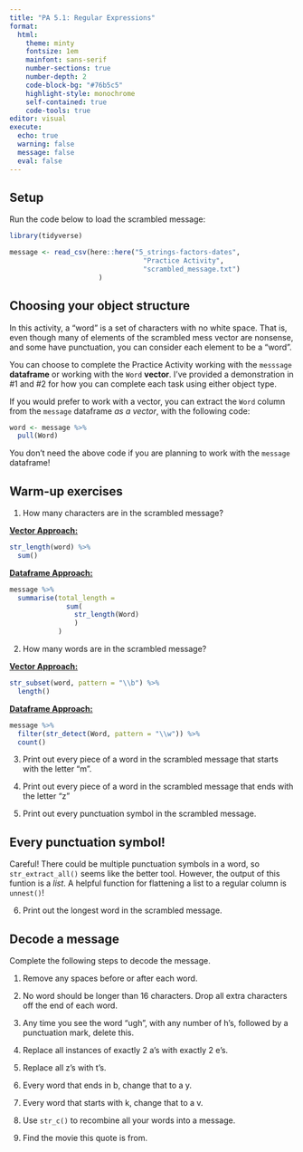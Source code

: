 ```yaml
---
title: "PA 5.1: Regular Expressions"
format: 
  html: 
    theme: minty
    fontsize: 1em
    mainfont: sans-serif
    number-sections: true
    number-depth: 2
    code-block-bg: "#76b5c5"
    highlight-style: monochrome
    self-contained: true
    code-tools: true
editor: visual
execute: 
  echo: true
  warning: false
  message: false
  eval: false
---
```


## Setup

Run the code below to load the scrambled message:

```r
library(tidyverse)
```

```r
message <- read_csv(here::here("5_strings-factors-dates", 
                                 "Practice Activity", 
                                 "scrambled_message.txt")
                      )
```


## Choosing your object structure

In this activity, a "word" is a set of characters with no white space. That is, even though many of elements of the scrambled mess vector are nonsense, and some have punctuation, you can consider each element to be a "word".

You can choose to complete the Practice Activity working with the `messsage` **dataframe** or working with the `Word` **vector**. I've provided a demonstration in #1 and #2 for how you can complete each task using either object type. 

If you would prefer to work with a vector, you can extract the `Word` column from the `message` dataframe *as a vector*, with the following code:

```r
word <- message %>% 
  pull(Word)
```

::: {.callout-caution}
You don't need the above code if you are planning to work with the `message` dataframe! 
:::

## Warm-up exercises

1.  How many characters are in the scrambled message?

[**Vector Approach:**]{.underline}
```r
str_length(word) %>% 
  sum()
```

[**Dataframe Approach:**]{.underline}
```r
message %>% 
  summarise(total_length = 
              sum(
                str_length(Word)
                )
            )
```

2.  How many words are in the scrambled message?

[**Vector Approach:**]{.underline}
```r
str_subset(word, pattern = "\\b") %>% 
  length()
```

[**Dataframe Approach:**]{.underline}
```r
message %>% 
  filter(str_detect(Word, pattern = "\\w")) %>% 
  count() 
```

3.  Print out every piece of a word in the scrambled message that starts with the letter "m".

4.  Print out every piece of a word in the scrambled message that ends with the letter "z"

5.  Print out every punctuation symbol in the scrambled message.

::: {.callout-tip}
# Every punctuation symbol!

Careful! There could be multiple punctuation symbols in a word, so `str_extract_all()` seems like the better tool. However, the output of this funtion is a *list*. A helpful function for flattening a list to a regular column is `unnest()`! 
:::

6.  Print out the longest word in the scrambled message.

## Decode a message

Complete the following steps to decode the message.

1.  Remove any spaces before or after each word.

2.  No word should be longer than 16 characters. Drop all extra characters off the end of each word.

3.  Any time you see the word "ugh", with any number of h's, followed by a punctuation mark, delete this.

4.  Replace all instances of exactly 2 a's with exactly 2 e's.

5.  Replace all z's with t's.

6.  Every word that ends in b, change that to a y.

7.  Every word that starts with k, change that to a v.

8.  Use `str_c()` to recombine all your words into a message.

9.  Find the movie this quote is from.
